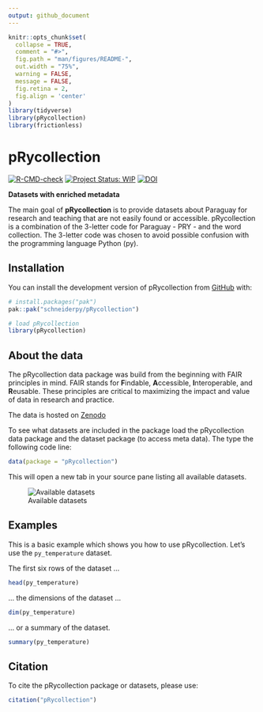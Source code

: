 ```yaml
---
output: github_document
---
```


<!-- README.md is generated from README.Rmd. Please edit that file -->

```r
knitr::opts_chunk$set(
  collapse = TRUE,
  comment = "#>",
  fig.path = "man/figures/README-",
  out.width = "75%",
  warning = FALSE,
  message = FALSE,
  fig.retina = 2,
  fig.align = 'center'
)
library(tidyverse)
library(pRycollection)
library(frictionless)
```

# pRycollection

<!-- badges: start -->
[![R-CMD-check](https://github.com/schneiderpy/pRycollection/actions/workflows/R-CMD-check.yml/badge.svg)](https://github.com/schneiderpy/pRycollection/actions/workflows/R-CMD-check.yml)
[![Project Status: WIP](https://www.repostatus.org/badges/latest/wip.svg)](https://www.repostatus.org/#wip)
[![DOI](https://zenodo.org/badge/DOI/10.5281/zenodo.16744968.svg)](https://doi.org/10.5281/zenodo.16744968)

<!-- badges: end -->

**Datasets with enriched metadata**

The main goal of **pRycollection** is to provide datasets about Paraguay for
research and teaching that are not easily found or accessible. 
pRycollection is a combination of the 3-letter code for Paraguay - PRY - 
and the word collection. The 3-letter code was chosen to avoid possible
confusion with the programming language Python (py).



## Installation

You can install the development version of pRycollection from [GitHub](https://github.com/schneiderpy) with:

```r
# install.packages("pak")
pak::pak("schneiderpy/pRycollection")

# load pRycollection
library(pRycollection)
```

## About the data

The pRycollection data package was build from the beginning with FAIR
principles in mind. FAIR stands for **F**indable, **A**ccessible,
**I**nteroperable, and **R**eusable. These principles are critical to
maximizing the impact and value of data in research and practice.

The data is hosted on [Zenodo](https://doi.org/10.5281/zenodo.16729963)

To see what datasets are included in the package load the pRycollection
data package and the dataset package (to access meta data). The type the
following code line:

```r
data(package = "pRycollection")
```

This will open a new tab in your source pane listing all available
datasets.

![Available datasets](man/figures/Pane_pRycollection_datasets.png)

## Examples

This is a basic example which shows you how to use pRycollection.
Let's use the `py_temperature` dataset.

The first six rows of the dataset ...

```r
head(py_temperature)
```

... the dimensions of the dataset ...

```r
dim(py_temperature)
```

... or a summary of the dataset.

```r
summary(py_temperature)
```

## Citation

To cite the pRycollection package or datasets, please use:

```r
citation("pRycollection")
```



